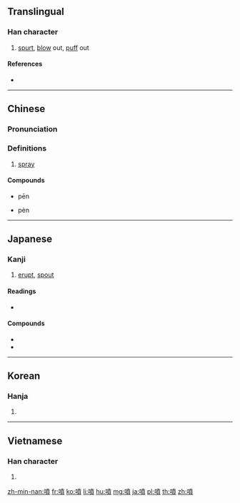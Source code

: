 {{also|喷}}
==Translingual==
{{Han etyl}}

===Han character===
{{Han char|rn=30|rad=口|as=12|sn=15|four=64086|canj=RJTC|ids=⿰口賁}}

# [[spurt]], [[blow]] out, [[puff]] out

====References====
* {{Han ref|kx=0211.060|dkj=04345|dj=0433.240|hdz=10680.090|uh=5674|ud=22132|bh=BC51|bd=48209}}

----

==Chinese==
{{zh-forms|s=喷}}

===Pronunciation===
{{zh-pron
|m=pēn,pèn
|c=pan3,pan1,fan5
|h=pfs=phun
|md=
|mn=phùn
|w=
|mc=y
|oc=y
|cat=
}}

===Definitions===
{{zh-hanzi}}

# [[spray]]
#: {{zh-x|噴嚏|sneeze}}

====Compounds====
* pēn
{{zh-der|噴薄|噴出岩|噴燈|噴發|噴飯|噴放|噴粉器|噴糞|噴灌|噴壺|噴火器|噴濺|噴漿|噴漆|噴氣發動機|噴氣式飛機|噴泉|噴灑|噴散|噴射|噴射器|噴水池|噴水壺|噴騰|噴嚏|噴桶|噴頭|噴吐|噴霧器|噴瀉|噴溢|噴湧|噴雲吐霧|噴子|噴嘴|噴嘴兒}}
* pèn
{{zh-der|噴紅|噴噴香|噴香}}

----

==Japanese==

===Kanji===
{{ja-kanji|grade=c|rs=口12}}

# [[erupt]], [[spout]]

====Readings====
* {{ja-readings|on=[[ふん]] (fun)|kun=[[ふく]] (fuku), [[はく]] (haku)}}

====Compounds====
* {{ja-r|噴出|ふんしゅつ}}
* {{ja-r|噴火|ふんか}}

----

==Korean==

===Hanja===
{{ko-hanja|hangeul=분|rv=bun|mr=pun}}

# {{defn|lang=ko|sort=口12}}

----

==Vietnamese==

===Han character===
{{vi-hantu|[[phun]], [[phún]], [[phôn]]|rs=口12}}

# {{defn|lang=vi|sort=口12}}

[[zh-min-nan:噴]]
[[fr:噴]]
[[ko:噴]]
[[li:噴]]
[[hu:噴]]
[[mg:噴]]
[[ja:噴]]
[[pl:噴]]
[[th:噴]]
[[zh:噴]]